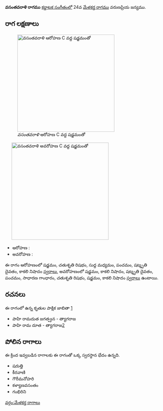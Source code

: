 {{Infobox ragam
	| name          	= వసంతవరాళి
	| synonym	    	= 
	| mela          	= 
	| chakra        	= 
	| janaka        	= 
	| type          	= షడవ
	| arohanam      	= {{svaraC|S|R2|M1|P|D3|N3}} 
	| avarohanam    	= {{svaraC|S'|N3|D3|P|G2|R2|S|N3}}
	| jeeva         	=
	| chhaya        	=
	| nyasa         	=
	| vishesha      	= 
	| equivalent  		= 
}}
{{కర్ణాటక సంగీత రాగాలు}}
'''వసంతవరాళి రాగము''' [[కర్ణాటక సంగీతం]]లో 24వ [[మేళకర్త రాగము]] వరుణప్రియ జన్యము. 


==రాగ లక్షణాలు==
[[Image:vasantavarali_ar_kb2wiki.png|thumb|right|316px|''వసంతవరాళి'' ఆరోహణ C వద్ద షడ్జమంతో]]
	[[Image:vasantavarali_av_kb2wiki.png|thumb|right|316px|''వసంతవరాళి'' అవరోహణ C వద్ద షడ్జమంతో]]

* ఆరోహణ : {{svaraC|S|R2|M1|P|D3|N3}} 
* అవరోహణ : {{svaraC|S'|N3|D3|P|G2|R2|S|N3}}

ఈ రాగం ఆరోహణంలో షడ్జమం, చతుశృతి రిషభం, సుద్ద మధ్యమం, పంచమం, షట్శృతి దైవతం, కాకలి  నిషాదం [[స్వరాలు]], అవరోహణంలో షడ్జమం, కాకలి  నిషాదం, షట్శృతి దైవతం, పంచమం, సాధారణ  గాంధారం, చతుశృతి రిషభం, షడ్జమం, కాకలి  నిషాదం [[స్వరాలు]] ఉంటాయి.

==రచనలు==
ఈ రాగంలో ఉన్న కృతుల పాక్షిక జాబితా [https://github.com/ssrihari/ragavardhini/blob/master/ragas/kritis.psv]
* పాహి  రామదుత జగత్ప్రన - త్యాగరాజ
* పాహి రామ దూత - త్యాగరాజ[http://www.karnatik.com/c2698.shtml]




==పోలిన రాగాలు==
ఈ క్రింద ఇవ్వబడిన రాగాలకు ఈ రాగంతో ఒక్క స్వరస్థాన భేదం ఉన్నది.
*  షరుత్తి
* కీరవాణి
* గౌరీమనోహరి
* కళ్యాణవసంతం
* గంభిరిని



[[వర్గం:మేళకర్త రాగాలు]]